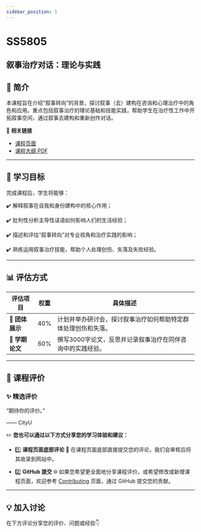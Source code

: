 ```yaml
---
sidebar_position: 1
---
```


# SS5805
## 叙事治疗对话：理论与实践

## **📘 简介**
本课程旨在介绍“叙事转向”的背景，探讨叙事（去）建构在咨询和心理治疗中的角色和应用。重点包括叙事治疗的理论基础和技能实践，帮助学生在治疗性工作中开拓叙事空间，通过叙事去建构和重新创作对话。

🔗 **相关链接**
- [课程页面](https://www.cityu.edu.hk/catalogue/pg/202526/course/SS5805.htm)
- [课程大纲 PDF](https://www.cityu.edu.hk/catalogue/pg/202526/course/SS5805.pdf)

---

## **🎯 学习目标**

完成课程后，学生将能够：

✔️ 解释叙事在自我和身份建构中的核心作用；

✔️ 批判性分析主导性话语如何影响人们的生活经验；

✔️ 描述和评估“叙事转向”对专业视角和治疗实践的影响；

✔️ 熟练运用叙事治疗技能，帮助个人处理创伤、失落及失败经验。

---

## **📊 评估方式**

| **评估项目**             | **权重** | **具体描述**                                                                                       |
|------------------------|---------|---------------------------------------------------------------------------------------------------|
| **🎤 团体展示**          | 40%     | 计划并举办研讨会，探讨叙事治疗如何帮助特定群体处理创伤和失落。                                                 |
| **📄 学期论文**          | 60%     | 撰写3000字论文，反思并记录叙事治疗在同伴咨询中的实践经验。                                                      |

---

## **💬 课程评价**

### ✨ **精选评价**
<div className={commentStyles.commentBox}>
    <p className={commentStyles.commentText}>
        “期待你的评价。”
    </p>
    <p className={commentStyles.commentAuthor}>—— CityU</p>
</div>

✏️ **您也可以通过以下方式分享您的学习体验和建议：**

- 1️⃣ **课程页面底部评论**
💬 在课程页面底部直接提交您的评论，我们会审核后将其收录到网站中。

- 2️⃣ **GitHub 提交**
🌐 如果您希望更全面地分享课程评价，或希望修改或新增课程页面，欢迎参考 [Contributing](/contributing) 页面，通过 GitHub 提交您的贡献。

---

## **💡 加入讨论**

在下方评论分享您的评价、问题或经验👇
<Utterances />
